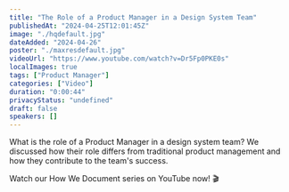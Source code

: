 ```yaml
---
title: "The Role of a Product Manager in a Design System Team"
publishedAt: "2024-04-25T12:01:45Z"
image: "./hqdefault.jpg"
dateAdded: "2024-04-26"
poster: "./maxresdefault.jpg"
videoUrl: "https://www.youtube.com/watch?v=Dr5Fp0PKE0s"
localImages: true
tags: ["Product Manager"]
categories: ["Video"]
duration: "0:00:44"
privacyStatus: "undefined"
draft: false
speakers: []
---
```

What is the role of a Product Manager in a design system team? We discussed how their role differs from traditional product management and how they contribute to the team's success. 

Watch our How We Document series on YouTube now! 🎬
